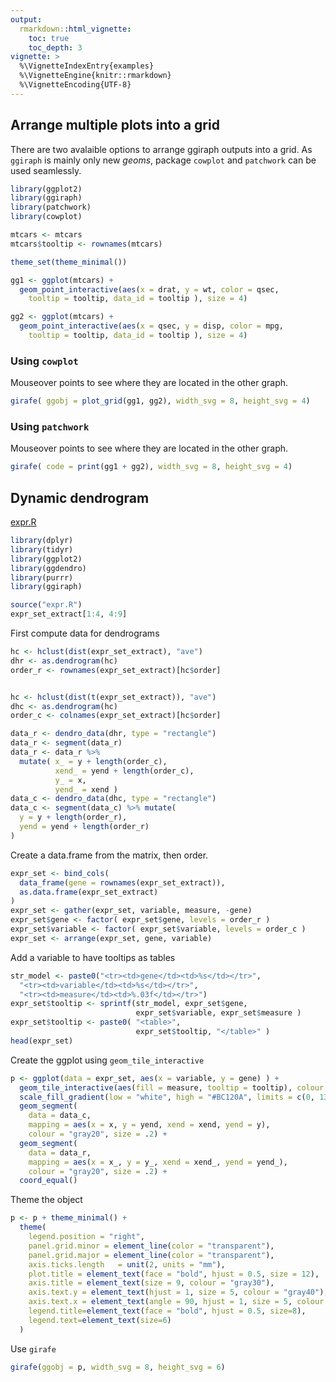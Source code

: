 ```yaml
---
output: 
  rmarkdown::html_vignette:
    toc: true 
    toc_depth: 3
vignette: >
  %\VignetteIndexEntry{examples}
  %\VignetteEngine{knitr::rmarkdown}
  %\VignetteEncoding{UTF-8}
---
```



## Arrange multiple plots into a grid 

There are two avalaible options to arrange ggiraph outputs into a grid. As 
`ggiraph` is mainly only new *geoms*, package `cowplot` and `patchwork` 
can be used seamlessly.

```r
library(ggplot2)
library(ggiraph)
library(patchwork)
library(cowplot)

mtcars <- mtcars
mtcars$tooltip <- rownames(mtcars)

theme_set(theme_minimal())

gg1 <- ggplot(mtcars) +
  geom_point_interactive(aes(x = drat, y = wt, color = qsec, 
    tooltip = tooltip, data_id = tooltip ), size = 4) 

gg2 <- ggplot(mtcars) +
  geom_point_interactive(aes(x = qsec, y = disp, color = mpg, 
    tooltip = tooltip, data_id = tooltip ), size = 4)
```


### Using `cowplot`

Mouseover points to see where they are located in the other graph.

```r
girafe( ggobj = plot_grid(gg1, gg2), width_svg = 8, height_svg = 4)
```

### Using `patchwork`

Mouseover points to see where they are located in the other graph.

```r
girafe( code = print(gg1 + gg2), width_svg = 8, height_svg = 4)
```

## Dynamic dendrogram

[expr.R](./expr.R)

```r
library(dplyr)
library(tidyr)
library(ggplot2)
library(ggdendro)
library(purrr)
library(ggiraph)

source("expr.R")
expr_set_extract[1:4, 4:9]
```

First compute data for dendrograms

```r
hc <- hclust(dist(expr_set_extract), "ave")
dhr <- as.dendrogram(hc)
order_r <- rownames(expr_set_extract)[hc$order]


hc <- hclust(dist(t(expr_set_extract)), "ave")
dhc <- as.dendrogram(hc)
order_c <- colnames(expr_set_extract)[hc$order]

data_r <- dendro_data(dhr, type = "rectangle")
data_r <- segment(data_r)
data_r <- data_r %>%
  mutate( x_ = y + length(order_c),
          xend_ = yend + length(order_c),
          y_ = x,
          yend_ = xend )
data_c <- dendro_data(dhc, type = "rectangle")
data_c <- segment(data_c) %>% mutate(
  y = y + length(order_r),
  yend = yend + length(order_r)
)
```

Create a data.frame from the matrix, then order. 

```r
expr_set <- bind_cols(
  data_frame(gene = rownames(expr_set_extract)),
  as.data.frame(expr_set_extract)
)
expr_set <- gather(expr_set, variable, measure, -gene)
expr_set$gene <- factor( expr_set$gene, levels = order_r )
expr_set$variable <- factor( expr_set$variable, levels = order_c )
expr_set <- arrange(expr_set, gene, variable)
```

Add a variable to have tooltips as tables

```r
str_model <- paste0("<tr><td>gene</td><td>%s</td></tr>", 
  "<tr><td>variable</td><td>%s</td></tr>", 
  "<tr><td>measure</td><td>%.03f</td></tr>")
expr_set$tooltip <- sprintf(str_model, expr_set$gene, 
                            expr_set$variable, expr_set$measure )
expr_set$tooltip <- paste0( "<table>", 
                            expr_set$tooltip, "</table>" )
head(expr_set)
```

Create the ggplot using `geom_tile_interactive`

```r
p <- ggplot(data = expr_set, aes(x = variable, y = gene) ) +
  geom_tile_interactive(aes(fill = measure, tooltip = tooltip), colour = "white") +
  scale_fill_gradient(low = "white", high = "#BC120A", limits = c(0, 13)) +
  geom_segment(
    data = data_c,
    mapping = aes(x = x, y = yend, xend = xend, yend = y),
    colour = "gray20", size = .2) +
  geom_segment(
    data = data_r,
    mapping = aes(x = x_, y = y_, xend = xend_, yend = yend_),
    colour = "gray20", size = .2) +
  coord_equal()
```

Theme the object

```r
p <- p + theme_minimal() +
  theme(
    legend.position = "right",
    panel.grid.minor = element_line(color = "transparent"),
    panel.grid.major = element_line(color = "transparent"),
    axis.ticks.length	= unit(2, units = "mm"),
    plot.title = element_text(face = "bold", hjust = 0.5, size = 12),
    axis.title = element_text(size = 9, colour = "gray30"),
    axis.text.y = element_text(hjust = 1, size = 5, colour = "gray40"),
    axis.text.x = element_text(angle = 90, hjust = 1, size = 5, colour = "gray40"),
    legend.title=element_text(face = "bold", hjust = 0.5, size=8),
    legend.text=element_text(size=6)
  )
```

Use `girafe`

```r
girafe(ggobj = p, width_svg = 8, height_svg = 6)
```

